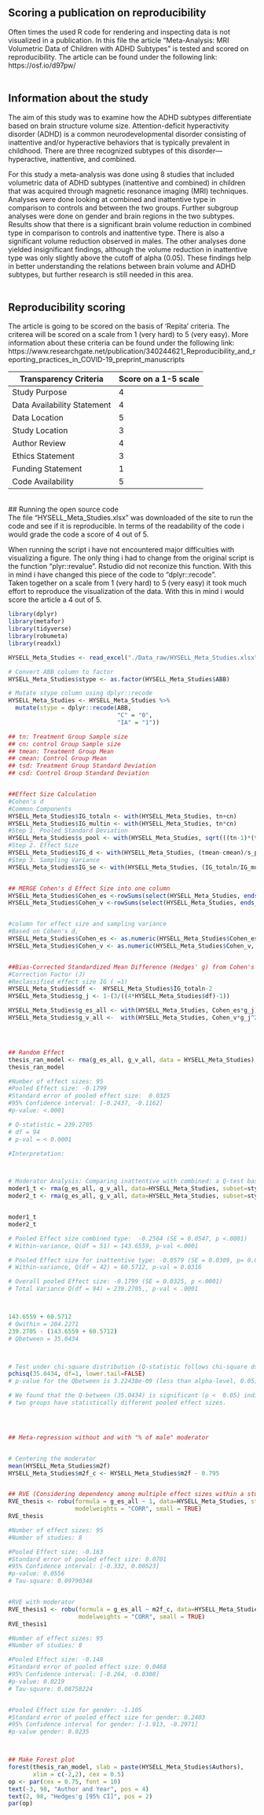 <div style="text-align: left">  
# Scoring a publication on reproducibility <br>
Often times the used R code for rendering and inspecting data is not visualized in a publication. In this file the article "Meta-Analysis: MRI Volumetric Data of Children with ADHD Subtypes" is tested and scored on reproducibility. The article can be found under the following link: <br>
https://osf.io/d97pw/ <br>
<br>


## Information about the study <br>
The aim of this study was to examine how the ADHD subtypes differentiate based on brain structure volume size. Attention-deficit hyperactivity disorder (ADHD) is a common neurodevelopmental disorder consisting of inattentive and/or hyperactive behaviors that is typically prevalent in childhood. There are three recognized subtypes of this disorder—hyperactive, inattentive, and combined. <br>

For this study a meta-analysis was done using 8 studies that included volumetric data of ADHD subtypes (inattentive and combined) in children that was acquired through magnetic resonance imaging (MRI) techniques. Analyses were done looking at combined and inattentive type in comparison to controls and between the two groups. Further subgroup analyses were done on gender and brain regions in the two subtypes. Results show that there is a significant brain volume reduction in combined type in comparison to controls and inattentive type. There is also a significant volume reduction observed in males. The other analyses done yielded insignificant findings, although the volume reduction in inattentive type was only slightly above the cutoff of alpha (0.05). These findings help in better understanding the relations between brain volume and ADHD subtypes, but further research is still needed in this area. <br>
<br>

## Reproducibility scoring
The article is going to be scored on the basis of ‘Repita’ criteria. The criterea will be scored on a scale from 1 (very hard) to 5 (very easy). More information about these criteria can be found under the following link: <br>
https://www.researchgate.net/publication/340244621_Reproducibility_and_reporting_practices_in_COVID-19_preprint_manuscripts <br>

| Transparency Criteria      | Score on a 1-5 scale |
| ----------- | ----------- |
|Study Purpose | 4 |
|Data Availability Statement | 4 |
|Data Location | 5 |
|Study Location | 3 |
|Author Review | 4 |
|Ethics Statement | 3 |
|Funding Statement | 1 |
|Code Availability | 5 |

<br>
## Running the open source code <br>
The file "HYSELL_Meta_Studies.xlsx" was downloaded of the site to run the code and see if it is reproducible. In terms of the readability of the code i would grade the code a score of 4 out of 5. <br>

When running the script i have not encountered major difficulties with visualizing a figure. The only thing i had to change from the original script is the function "plyr::revalue". Rstudio did not reconize this function. With this in mind i have changed this piece of the code to "dplyr::recode". <br>
Taken together on a scale from 1 (very hard) to 5 (very easy) it took much effort to reproduce the visualization of the data. With this in mind i would score the article a 4 out of 5. <br>

```{r working, warning=FALSE, message=FALSE}
library(dplyr)
library(metafor)
library(tidyverse)
library(robumeta) 
library(readxl)

HYSELL_Meta_Studies <- read_excel("./Data_raw/HYSELL_Meta_Studies.xlsx")

# Convert ABB column to factor
HYSELL_Meta_Studies$stype <- as.factor(HYSELL_Meta_Studies$ABB)

# Mutate stype column using dplyr::recode
HYSELL_Meta_Studies <- HYSELL_Meta_Studies %>% 
  mutate(stype = dplyr::recode(ABB,
                               "C" = "0",
                               "IA" = "1"))

## tn: Treatment Group Sample size
## cn: control Group Sample size
## tmean: Treatment Group Mean
## cmean: Control Group Mean
## tsd: Treatment Group Standard Deviation 
## csd: Control Group Standard Deviation


##Effect Size Calculation
#Cohen's d 
#Common Components
HYSELL_Meta_Studies$IG_totaln <- with(HYSELL_Meta_Studies, tn+cn)
HYSELL_Meta_Studies$IG_multin <- with(HYSELL_Meta_Studies, tn*cn)
#Step 1. Pooled Standard Deviation
HYSELL_Meta_Studies$s_pool <- with(HYSELL_Meta_Studies, sqrt(((tn-1)*(tsd^2)+(cn-1)*(csd^2))/(IG_totaln-2))) 
#Step 2. Effect Size
HYSELL_Meta_Studies$IG_d <- with(HYSELL_Meta_Studies, (tmean-cmean)/s_pool) 
#Step 3. Sampling Variance
HYSELL_Meta_Studies$IG_se <- with(HYSELL_Meta_Studies, (IG_totaln/IG_multin)+(IG_d^2/(2*IG_totaln)))


## MERGE Cohen's d Effect Size into one column 
HYSELL_Meta_Studies$Cohen_es <-rowSums(select(HYSELL_Meta_Studies, ends_with("_d")), na.rm=T)
HYSELL_Meta_Studies$Cohen_v <-rowSums(select(HYSELL_Meta_Studies, ends_with("_se")), na.rm=T)


#column for effect size and sampling variance
#Based on Cohen's d,
HYSELL_Meta_Studies$Cohen_es <- as.numeric(HYSELL_Meta_Studies$Cohen_es, na.rm=TRUE) 
HYSELL_Meta_Studies$Cohen_v <- as.numeric(HYSELL_Meta_Studies$Cohen_v, na.rm=TRUE) 


##Bias-Corrected Standardized Mean Difference (Hedges' g) from Cohen's d
#Correction Factor (J)
#Reclassified effect size IG ( =1)
HYSELL_Meta_Studies$df <-  HYSELL_Meta_Studies$IG_totaln-2
HYSELL_Meta_Studies$g_j <- 1-(3/((4*HYSELL_Meta_Studies$df)-1))

HYSELL_Meta_Studies$g_es_all <- with(HYSELL_Meta_Studies, Cohen_es*g_j)
HYSELL_Meta_Studies$g_v_all <-  with(HYSELL_Meta_Studies, Cohen_v*g_j^2)




## Random Effect 
thesis_ran_model <- rma(g_es_all, g_v_all, data = HYSELL_Meta_Studies)
thesis_ran_model

#Number of effect sizes: 95
#Pooled Effect size: -0.1799
#Standard error of pooled effect size:  0.0325
#95% Confidence interval: [-0.2437, -0.1162]
#p-value: <.0001

# Q-statistic = 239.2705
# df = 94
# p-val = < 0.0001

#Interpretation: 



# Moderator Analysis: Comparing inattentive with combined: a Q-test based on analysis of variance
moder1_t <- rma(g_es_all, g_v_all, data=HYSELL_Meta_Studies, subset=stype== 0) # For combined group (=0)
moder2_t <- rma(g_es_all, g_v_all, data=HYSELL_Meta_Studies, subset=stype== 1) # For inattentive group (=1)


moder1_t 
moder2_t 

# Pooled Effect size combined type:  -0.2564 (SE = 0.0547, p <.0001)
# Within-variance, Q(df = 51) = 143.6559, p-val <.0001

# Pooled Effect size for inattentive type: -0.0579 (SE = 0.0309, p= 0.0615)
# Within-variance, Q(df = 42) = 60.5712, p-val = 0.0316

# Overall pooled Effect size: -0.1799 (SE = 0.0325, p <.0001)
# Total Variance Q(df = 94) = 239.2705,, p-val < .0001



143.6559 + 60.5712
# Qwithin = 204.2271
239.2705 - (143.6559 + 60.5712)
# Qbetween = 35.0434



# Test under chi-square distribution (Q-statistic follows chi-square dsictribution.)
pchisq(35.0434, df=1, lower.tail=FALSE)
# p-value for the Qbetween is 3.22438e-09 (less than alpha-level, 0.05).

# We found that the Q-between (35.0434) is significant (p <  0.05) indicating
# two groups have statistically different pooled effect sizes. 




## Meta-regression without and with "% of male" moderator


# Centering the moderator 
mean(HYSELL_Meta_Studies$m2f)
HYSELL_Meta_Studies$m2f_c <- HYSELL_Meta_Studies$m2f - 0.795


## RVE (Considering dependency among multiple effect sizes within a study)
RVE_thesis <- robu(formula = g_es_all ~ 1, data=HYSELL_Meta_Studies, studynum=studyid, var.eff.size=g_v_all, 
                   modelweights = "CORR", small = TRUE)
RVE_thesis

#Number of effect sizes: 95
#Number of studies: 8

#Pooled Effect size: -0.163
#Standard error of pooled effect size: 0.0701
#95% Confidence interval: [-0.332, 0.00523]
#p-value: 0.0556
# Tau-square: 0.09790346 


#RVE with moderator
RVE_thesis1 <- robu(formula = g_es_all ~ m2f_c, data=HYSELL_Meta_Studies, studynum=studyid, var.eff.size=g_v_all, 
                    modelweights = "CORR", small = TRUE)
RVE_thesis1

#Number of effect sizes: 95
#Number of studies: 8

#Pooled Effect size: -0.148
#Standard error of pooled effect size: 0.0468 
#95% Confidence interval: [-0.264, -0.0308]
#p-value: 0.0219
# Tau-square: 0.08758224


#Pooled Effect size for gender: -1.105
#Standard error of pooled effect size for gender: 0.2403
#95% Confidence interval for gender: [-1.913, -0.2971]
#p-value gender: 0.0235



## Make Forest plot 
forest(thesis_ran_model, slab = paste(HYSELL_Meta_Studies$Authors),
       xlim = c(-2,2), cex = 0.5)
op <- par(cex = 0.75, font = 10)
text(-3, 98, "Author and Year", pos = 4)
text(2, 98, "Hedges'g [95% CI]", pos = 2)
par(op)
```
</div>